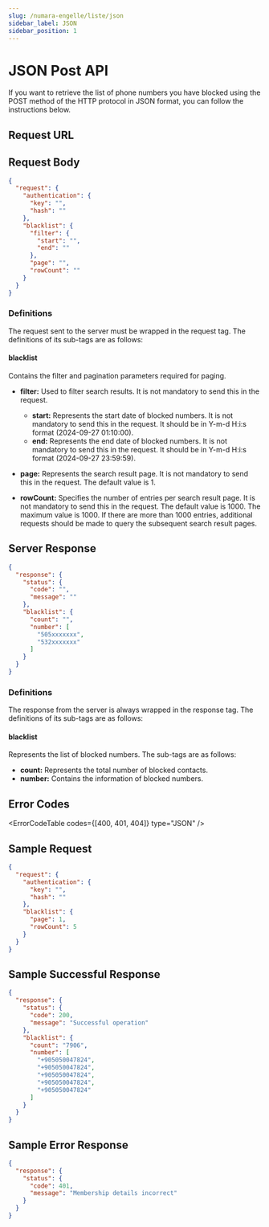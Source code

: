 ```yaml
---
slug: /numara-engelle/liste/json
sidebar_label: JSON
sidebar_position: 1
---
```



# JSON Post API
If you want to retrieve the list of phone numbers you have blocked using the POST method of the HTTP protocol in JSON format, you can follow the instructions below.

## Request URL

<RequestURL type="POST" url="https://api.iletimerkezi.com/v1/get-blacklist/json" />

## Request Body

```json
{
  "request": {
    "authentication": {
      "key": "",
      "hash": ""
    },
    "blacklist": {
      "filter": {
        "start": "",
        "end": ""
      },
      "page": "",
      "rowCount": ""
    }
  }
}
```

### Definitions

The request sent to the server must be wrapped in the <Badge>request</Badge> tag. The definitions of its sub-tags are as follows:

<AccessDescription />

#### blacklist
Contains the filter and pagination parameters required for paging.

+ **filter:** Used to filter search results. It is not mandatory to send this in the request.
  + **start:** Represents the start date of blocked numbers. It is not mandatory to send this in the request. It should be in Y-m-d H:i:s format (2024-09-27 01:10:00).
  + **end:** Represents the end date of blocked numbers. It is not mandatory to send this in the request. It should be in Y-m-d H:i:s format (2024-09-27 23:59:59).

+ **page:** Represents the search result page. It is not mandatory to send this in the request. The default value is 1.
+ **rowCount:** Specifies the number of entries per search result page. It is not mandatory to send this in the request. The default value is 1000. The maximum value is 1000. If there are more than 1000 entries, additional requests should be made to query the subsequent search result pages.

## Server Response

```json
{
  "response": {
    "status": {
      "code": "",
      "message": ""
    },
    "blacklist": {
      "count": "",
      "number": [
        "505xxxxxxx",
        "532xxxxxxx"
      ]
    }
  }
}
```

### Definitions

The response from the server is always wrapped in the <Badge>response</Badge> tag. The definitions of its sub-tags are as follows:

<ResponseStatus />

#### blacklist
Represents the list of blocked numbers. The sub-tags are as follows:

+ **count:** Represents the total number of blocked contacts.
+ **number:** Contains the information of blocked numbers.

## Error Codes

<ErrorCodeTable codes={[400, 401, 404]} type="JSON" />

## Sample Request
```json
{
  "request": {
    "authentication": {
      "key": "",
      "hash": ""
    },
    "blacklist": {
      "page": 1,
      "rowCount": 5
    }
  }
}
```

## Sample Successful Response
```json
{
  "response": {
    "status": {
      "code": 200,
      "message": "Successful operation"
    },
    "blacklist": {
      "count": "7906",
      "number": [
        "+905050047824",
        "+905050047824",
        "+905050047824",
        "+905050047824",
        "+905050047824"
      ]
    }
  }
}
```

## Sample Error Response
```json
{
  "response": {
    "status": {
      "code": 401,
      "message": "Membership details incorrect"
    }
  }
}
```